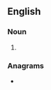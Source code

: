 ==English==

===Noun===
{{en-noun|?}}

# {{lb|en|transport}} {{initialism of|en|[[automatic]]/[[automated]] [[fare]] [[collection]] [[system]]}}

===Anagrams===
* {{anagrams|en|a=acfs|CAFs|CFAs|FACs|SCAF|cafs|facs}}